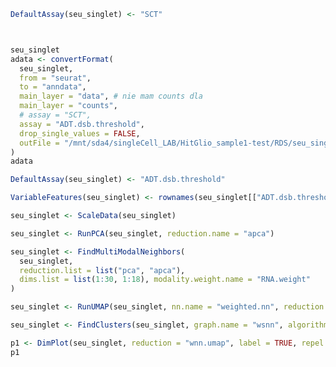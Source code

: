 ```r
DefaultAssay(seu_singlet) <- "SCT"



seu_singlet
adata <- convertFormat(
  seu_singlet,
  from = "seurat",
  to = "anndata",
  main_layer = "data", # nie mam counts dla
  main_layer = "counts",
  # assay = "SCT",
  assay = "ADT.dsb.threshold",
  drop_single_values = FALSE,
  outFile = "/mnt/sda4/singleCell_LAB/HitGlio_sample1-test/RDS/seu_singlet_adt-dsb_20-dec-24.h5ad"
)
adata
```


```r
DefaultAssay(seu_singlet) <- "ADT.dsb.threshold"

VariableFeatures(seu_singlet) <- rownames(seu_singlet[["ADT.dsb.threshold"]])

seu_singlet <- ScaleData(seu_singlet)

seu_singlet <- RunPCA(seu_singlet, reduction.name = "apca")

seu_singlet <- FindMultiModalNeighbors(
  seu_singlet,
  reduction.list = list("pca", "apca"),
  dims.list = list(1:30, 1:18), modality.weight.name = "RNA.weight"
)

seu_singlet <- RunUMAP(seu_singlet, nn.name = "weighted.nn", reduction.name = "wnn.umap", reduction.key = "wnnUMAP_")

seu_singlet <- FindClusters(seu_singlet, graph.name = "wsnn", algorithm = 3, resolution = 2, verbose = FALSE)

p1 <- DimPlot(seu_singlet, reduction = "wnn.umap", label = TRUE, repel = TRUE, label.size = 2.5) + NoLegend()
p1
```